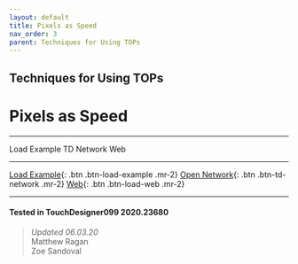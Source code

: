 ```yaml
---
layout: default
title: Pixels as Speed
nav_order: 3
parent: Techniques for Using TOPs
---
```


## Techniques for Using TOPs
# Pixels as Speed

----


<TDContentButtons link="">Load Example</TDContentButtons>
<TDContentButtons link="">TD Network</TDContentButtons>
<TDContentButtons link="">Web</TDContentButtons>

----

[Load Example](?actionable=1&action=load_tox&remotePath=https://github.com/mir-lab/touchdesigner-instancing-examples-code/raw/main/tox/005-using-tops/container_move_in_z.tox){: .btn .btn-load-example .mr-2}
[Open Network](?actionable=1&action=open_floating_network){: .btn .btn-td-network .mr-2}
[Web](?actionable=1&action=open_in_browser){: .btn .btn-load-web .mr-2}

---

#### Tested in TouchDesigner099 2020.23680 
>*Updated 06.03.20*  
Matthew Ragan  
Zoe Sandoval   